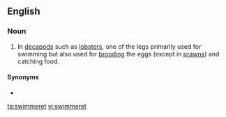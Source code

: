 ==English==

===Noun===
{{en-noun}}
{{wikipedia|Decapod anatomy#Abdomen / Pleon}}

# {{lb|en|zoology}} In [[decapod]]s such as [[lobster]]s, one of the legs primarily used for swimming but also used for [[brooding]] the eggs (except in [[prawn]]s) and catching food.

====Synonyms====
* {{l|en|pleopod}}

[[ta:swimmeret]]
[[vi:swimmeret]]